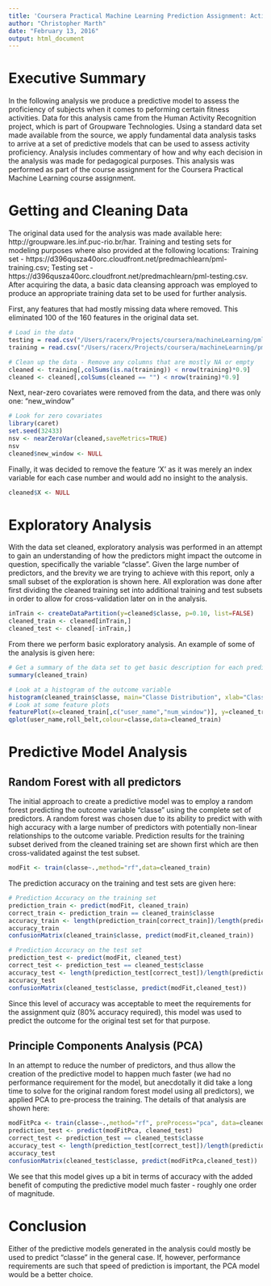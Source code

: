 ```yaml
---
title: 'Coursera Practical Machine Learning Prediction Assignment: Activity Proficiency'
author: "Christopher Marth"
date: "February 13, 2016"
output: html_document
---
```


# Executive Summary
In the following analysis we produce a predictive model to assess the proficiency of subjects when it comes to peforming certain fitness activities. Data for this analysis came from the Human Activity Recognition project, which is part of Groupware Technologies. Using a standard data set made available from the source, we apply fundamental data analysis tasks to arrive at a set of predictive models that can be used to assess activity proficiency. Analysis includes commentary of how and why each decision in the analysis was made for pedagogical purposes. This analysis was performed as part of the course assignment for the Coursera Practical Machine Learning course assignment.

# Getting and Cleaning Data

The original data used for the analysis was made available here: http://groupware.les.inf.puc-rio.br/har. Training and testing sets for modeling purposes where also provided at the following locations: Training set - https://d396qusza40orc.cloudfront.net/predmachlearn/pml-training.csv; Testing set - https://d396qusza40orc.cloudfront.net/predmachlearn/pml-testing.csv. After acquiring the data, a basic data cleansing approach was employed to produce an appropriate training data set to be used for further analysis.

First, any features that had mostly missing data where removed. This eliminated 100 of the 160 features in the original data set.
```r
# Load in the data
testing = read.csv("/Users/racerx/Projects/coursera/machineLearning/pml-testing.csv")
training = read.csv("/Users/racerx/Projects/coursera/machineLearning/pml-training.csv")

# Clean up the data - Remove any columns that are mostly NA or empty
cleaned <- training[,colSums(is.na(training)) < nrow(training)*0.9]
cleaned <- cleaned[,colSums(cleaned == "") < nrow(training)*0.9]
```

Next, near-zero covariates were removed from the data, and there was only one: "new_window"
```r
# Look for zero covariates
library(caret)
set.seed(32433)
nsv <- nearZeroVar(cleaned,saveMetrics=TRUE)
nsv
cleaned$new_window <- NULL
```

Finally, it was decided to remove the feature 'X' as it was merely an index variable for each case number and would add no insight to the analysis.
```r
cleaned$X <- NULL
```

# Exploratory Analysis
With the data set cleaned, exploratory analysis was performed in an attempt to gain an understanding of how the predictors might impact the outcome in question, specifically the variable "classe". Given the large number of predictors, and the brevity we are trying to achieve with this report, only a small subset of the exploration is shown here. All exploration was done after first dividing the cleaned training set into additional training and test subsets in order to allow for cross-validation later on in the analysis.

```r
inTrain <- createDataPartition(y=cleaned$classe, p=0.10, list=FALSE)
cleaned_train <- cleaned[inTrain,]
cleaned_test <- cleaned[-inTrain,]
```

From there we perform basic exploratory analysis. An example of some of the analysis is given here:
```r
# Get a summary of the data set to get basic description for each predictor
summary(cleaned_train)
```

```r
# Look at a histogram of the outcome variable
histogram(cleaned_train$classe, main="Classe Distribution", xlab="Classe", ylab="Count")
# Look at some feature plots
featurePlot(x=cleaned_train[,c("user_name","num_window")], y=cleaned_train$classe, plot="pairs")
qplot(user_name,roll_belt,colour=classe,data=cleaned_train)
```

# Predictive Model Analysis
## Random Forest with all predictors
The initial approach to create a predictive model was to employ a random forest predicting the outcome variable "classe" using the complete set of predictors. A random forest was chosen due to its ability to predict with with high accuracy with a large number of predictors with potentially non-linear relationships to the outcome variable. Prediction results for the training subset derived from the cleaned training set are shown first which are then cross-validated against the test subset.

```r
modFit <- train(classe~.,method="rf",data=cleaned_train)
```

The prediction accuracy on the training and test sets are given here:
```r
# Prediction Accuracy on the training set
prediction_train <- predict(modFit, cleaned_train)
correct_train <- prediction_train == cleaned_train$classe
accuracy_train <- length(prediction_train[correct_train])/length(prediction_train)
accuracy_train
confusionMatrix(cleaned_train$classe, predict(modFit,cleaned_train))

# Prediction Accuracy on the test set
prediction_test <- predict(modFit, cleaned_test)
correct_test <- prediction_test == cleaned_test$classe
accuracy_test <- length(prediction_test[correct_test])/length(prediction_test)
accuracy_test
confusionMatrix(cleaned_test$classe, predict(modFit,cleaned_test))
```

Since this level of accuracy was acceptable to meet the requirements for the assignment quiz (80% accuracy required), this model was used to predict the outcome for the original test set for that purpose.

## Principle Components Analysis (PCA)
In an attempt to reduce the number of predictors, and thus allow the creation of the predictive model to happen much faster (we had no performance requirement for the model, but anecdotally it did take a long time to solve for the original random forest model using all predictors), we applied PCA to pre-process the training. The details of that analysis are shown here:

```r
modFitPca <- train(classe~.,method="rf", preProcess="pca", data=cleaned_train)
prediction_test <- predict(modFitPca, cleaned_test)
correct_test <- prediction_test == cleaned_test$classe
accuracy_test <- length(prediction_test[correct_test])/length(prediction_test)
accuracy_test
confusionMatrix(cleaned_test$classe, predict(modFitPca,cleaned_test))
```

We see that this model gives up a bit in terms of accuracy with the added benefit of computing the predictive model much faster - roughly one order of magnitude. 

# Conclusion
Either of the predictive models generated in the analysis could mostly be used to predict "classe" in the general case. If, however, performance requirements are such that speed of prediction is important, the PCA model would be a better choice.

